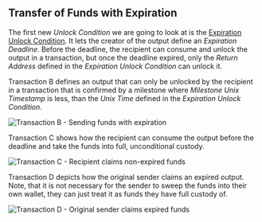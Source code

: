 ## Transfer of Funds with Expiration

The first new _Unlock Condition_ we are going to look at is the [Expiration Unlock Condition](https://github.com/iotaledger/tips/blob/master/tips/TIP-0018/tip-0018.md#expiration-unlock-condition).
It lets the creator of the output define an _Expiration Deadline_. Before the deadline, the recipient can consume and
unlock the output in a transaction, but once the deadline expired, only the _Return Address_ defined in the
_Expiration Unlock Condition_ can unlock it.

Transaction B defines an output that can only be unlocked by the recipient in a transaction that is confirmed by a
milestone where _Milestone Unix Timestamp_ is less, than the _Unix Time_ defined in the _Expiration Unlock Condition_.


![Transaction B - Sending funds with expiration](/img/stardust_explanations/stardust_ledger_anatomy/simple_transaction/tx_B.svg)

Transaction C shows how the recipient can consume the output before the deadline and take the funds into full, unconditional
custody.

![Transaction C - Recipient claims non-expired funds](/img/stardust_explanations/stardust_ledger_anatomy/simple_transaction/tx_C.svg)

Transaction D depicts how the original sender claims an expired output. Note, that it is not necessary for the sender
to sweep the funds into their own wallet, they can just treat it as funds they have full custody of.

![Transaction D - Original sender claims expired funds](/img/stardust_explanations/stardust_ledger_anatomy/simple_transaction/tx_D.svg)
